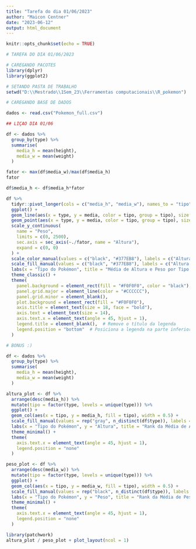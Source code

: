 ```yaml
---
title: "Tarefa do dia 01/06/2023"
author: "Maicon Centner"
date: "2023-06-12"
output: html_document
---
```


```r
knitr::opts_chunk$set(echo = TRUE)
```

```r
# TAREFA DO DIA 01/06/2023

# CAREGANDO PACOTES
library(dplyr)
library(ggplot2)

# SETANDO PASTA DE TRABALHO
setwd("D:\\Mestrado\\1Sem_23\\Ferramentas computacionais\\R_pokemon")

# CAREGANDO BASE DE DADOS

dados <- read.csv("Pokemon_full.csv")
```

```r
## LIÇAO DIA 01/06

df <- dados %>%
  group_by(type) %>% 
  summarise(
    media_h = mean(height),
    media_w = mean(weight)
  ) 

fator <- max(df$media_w)/max(df$media_h)
fator

df$media_h <- df$media_h*fator

df %>% 
  tidyr::pivot_longer(cols = c("media_h", "media_w"), names_to = "tipo", values_to = "media") %>% 
  ggplot() +
  geom_line(aes(x = type, y = media, color = tipo, group = tipo), size = 1.2) +
  geom_point(aes(x = type, y = media, color = tipo, group = tipo), size = 2) +  # Adiciona os pontos
  scale_y_continuous(
    name = "Peso",
    limits = c(0, 2500),
    sec.axis = sec_axis(~./fator, name = "Altura"),
    expand = c(0, 0)
  ) +
  scale_color_manual(values = c("black", "#377EB8"), labels = c("Altura média", "Peso médio")) +
  scale_fill_manual(values = c("black", "#377EB8"), labels = c("Altura média", "Peso médio")) +
  labs(x = "Tipo do Pokémon", title = "Média de Altura e Peso por Tipo de Pokémon") +  # Altera o nome do eixo x e adiciona título
  theme_classic() +
  theme(
    panel.background = element_rect(fill = "#F0F0F0", color = "black"),
    panel.grid.major = element_line(color = "#CCCCCC"),
    panel.grid.minor = element_blank(),
    plot.background = element_rect(fill = "#F0F0F0"),
    axis.title = element_text(size = 18, face = "bold"),
    axis.text = element_text(size = 14),
    axis.text.x = element_text(angle = 45, hjust = 1),
    legend.title = element_blank(),  # Remove o título da legenda
    legend.position = "bottom"  # Posiciona a legenda na parte inferior do gráfico
  )

```

```r
# BONUS :)

df <- dados %>%
  group_by(type) %>% 
  summarise(
    media_h = mean(height),
    media_w = mean(weight)
  ) 

altura_plot <- df %>%
  arrange(desc(media_h)) %>%
  mutate(tipo = factor(type, levels = unique(type))) %>%
  ggplot() +
  geom_col(aes(x = tipo, y = media_h, fill = tipo), width = 0.5) +
  scale_fill_manual(values = rep("gray", n_distinct(df$type)), labels = c("Altura média"), guide = FALSE) +
  labs(x = "Tipo do Pokémon", y = "Altura", title = "Rank da Média de Altura por Tipo de Pokémon") +
  theme_minimal() +
  theme(
    axis.text.x = element_text(angle = 45, hjust = 1),
    legend.position = "none"
  )

peso_plot <- df %>%
  arrange(desc(media_w)) %>%
  mutate(tipo = factor(type, levels = unique(type))) %>%
  ggplot() +
  geom_col(aes(x = tipo, y = media_w, fill = tipo), width = 0.5) +
  scale_fill_manual(values = rep("black", n_distinct(df$type)), labels = c("Peso médio"), guide = FALSE) +
  labs(x = "Tipo do Pokémon", y = "Peso", title = "Rank da Média de Peso por Tipo de Pokémon") +
  theme_minimal() +
  theme(
    axis.text.x = element_text(angle = 45, hjust = 1),
    legend.position = "none"
  )

library(patchwork)
altura_plot / peso_plot + plot_layout(ncol = 1)
```
